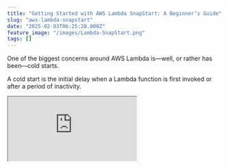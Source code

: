 ```yaml
---
title: "Getting Started with AWS Lambda SnapStart: A Beginner’s Guide"
slug: "aws-lambda-snapstart"
date: "2025-02-03T06:25:28.000Z"
feature_image: "/images/Lambda-SnapStart.png"
tags: []
---
```


One of the biggest concerns around AWS Lambda is—well, or rather has been—cold starts.

A cold start is the initial delay when a Lambda function is first invoked or after a period of inactivity.

<iframe src="https://www.youtube.com/embed/VGyxP4Sff2I?feature=oembed" />

💡

__AWS__ [__Lambda SnapStart__](https://docs.aws.amazon.com/lambda/latest/dg/snapstart.html) __is a performance optimization that speeds up startup times for Lambda Functions, typically with no changes to your function code.__

In this post, we will learn more about AWS Lambda SnapStart and how to set it up for your existing Lambda Functions.

We will also explore how AWS Lambda SnapStart works, how to make your function SnapStart ready, and how to use Runtime hooks along with SnapStart.

Thanks to AWS for sponsoring this article in my [AWS Lambda Series.](__GHOST_URL__/blog/tag/lambda/)

Existing Lambda Function Walkthrough
------------------------------------

In this first section, I will walk you through the sample Lambda Function, Lambda Lifecycle, and Init Duration/Cold Start.

If you are already familiar with it, jump to the [next section](#enabling-aws-lambda-snapstart).

Below is a simple function that tries to mimic a real-world Lambda Function. It does the following:

*   Initialize some state in the constructor code (setting the `constructorId`)
*   Perform some async operation by reading a configuration from S3
*   Simulate some real computational/IO work by invoking a `Task.Delay`
*   Logs the different `Guid` values to help observe object states and lifecycles across multiple Lambda invocations.

    public class Function
    {
        private Guid _constructorId;
        private readonly string _configuration;
    
        public Function()
        {
            _constructorId = Guid.NewGuid();
            _configuration = ReadConfigFromS3();
    
        }
    
        public async Task<string> FunctionHandler(string input, ILambdaContext context)
        {
            await SimulateWork();
    
            var message = $"Constructor Id - {_constructorId}. Function Id - {Guid.NewGuid()}. {_configuration}. Function Input {input}";
            context.Logger.LogInformation(message);
    
            return message;
        }
    
        private string ReadConfigFromS3()
        {
            var s3Client = new AmazonS3Client();
            var configurationObject = s3Client.GetObjectAsync("myapp-data-files", "configuration.txt").Result;
            using var reader = new StreamReader(configurationObject.ResponseStream);
            return reader.ReadToEnd();
        }
    
        private async Task SimulateWork()
        {
            await Task.Delay(TimeSpan.FromSeconds(2));
        }
    }

### Invoking Lambda Function Sequentially from Console UI

The easiest way to invoke this Lambda function is from the AWS Console. However, invocations from the UI (from the same browser tab) are sequential.

![](/images/image-2.png)

Invoking Lambda Function from the AWS Console, under the Test tab.

Below is a snapshot of the CloudWatch logs after two invocations from the UI.

It highlights the `Init Duration` component that occurs only once, the first time the Lambda function is invoked. This duration is what is referred to as cold start times.

Init duration, or cold start time, is the time to initialize the Lambda runtime environments and the Function handler class.

![](/images/image-3.png)

CloudWatch logs snapshot after two sequential invocations of the Lambda Function. It highlights the Init duration which happens only once in this scenario.

A subsequent call from the UI is handled by the same Lambda instance created in the previous request. Hence, the subsequent request does not have an init duration in its log.

Also the `_constructorId` value is the same for all the logs within this log stream.

To understand this better, check out my Lambda lifecycles article.

[

Why Should You Care About Lambda Lifecycle As A .NET Developer?

The Lambda Lifecycle affects the way we write out Function code. Learn some of the dos and don’ts when building Lambda Functions in .NET because of how Lambda initializes the Function classes.

![](/images/logo-512x512-17.png)Rahul NathRahul Pulikkot Nath

![](/images/Lambda-Lifecycle-2.png)

](__GHOST_URL__/blog/lambda-lifecycle-and-net/)

### Invoking Lambda Function Parallely from the Command line

You can also invoke the same Lambda function from the command line using 'aws cli'.

I have written a custom script `invoke-lambda-function-parallel` that takes in a `FunctionName` and the `invocationCount` as parameters, invoking the Lambda function in parallel the specified number of times.

    .\invoke-lambda-function-parallel.ps1 -FunctionName "lambda-snap-start"
     -InvocationCount 5

This invokes the Lambda Function in parallel, which forces the infrastructure to create multiple instances of the Lambda Function to serve the requests at the same time.

You can tell that quickly by looking at the Log stream records created in CloudWatch, as shown below.

![](/images/image-4.png)

CloudWatch LogStreams showing multiple log streams, one per instance of Lambda Function created.

Each log stream record is associated with one instance of Lambda Function.

Navigating into the log stream, you will notice that each will have its own InitDuration and that the `_constructorId` is different for each of them, showing that it's a different instance of the Lambda Function.

Enabling AWS Lambda SnapStart
-----------------------------

On average, our function takes ~520ms to start up and initialize across all the Lambda function invocations we performed above.

Depending on your Lambda function and what happens in the initialization phase, you will see different numbers for it.

Suppose these numbers are sufficiently high, and these longer initialization times affect the use case performed on your Lambda production functions.

In that case, you can enable Lambda SnapStart to speed things up automagically.

You can enable SnapStart on a Lambda function under Configuration → General Configuration section.

Set the SnapStart option to PublishedVersions to enable SnapStart on your Lambda Function.

![](/images/image-5.png)

Enable Lambda SnapStart under the General Configuration of the Lambda Function.

Once enabled, you can see this in the General configuration as shown below.

![](/images/image-6.png)

Lambda Function with SnapStart enabled by setting it to PublishedVersions.

### Publishing AWS Lambda SnapStart Enabled Version

AWS Lambda [Function versions](https://docs.aws.amazon.com/lambda/latest/dg/configuration-versions.html) are used to manage the deployment of your Lambda functions.

After you publish a function version, its code, runtime, architecture, memory, layers, and most other configuration settings are immutable.

> Lambda SnapStart is applied only to a Lambda version and does not apply to the unpublished version ($LATEST).

To publish a version and see SnapStart in action, navigate to the Versions tab and 'Publish new version.'

![](/images/image-7.png)

This creates a new version of the Lambda Function from the $LATEST version of the function code.

With Lambda SnapStart enabled, creating a new version takes a few minutes.

AWS Lambda initializes the Function when you publish a version.

![](/images/image-9.png)

When the published Lambda version with SnapStart enabled is invoked, the logs no longer have the initialization phase, so they do not show the Init Duration.

However, it does show a 'Restore Duration' now, which we will explore shortly.

How Does AWS Lambda SnapStart Work?
-----------------------------------

Now that we have Lambda SnapStart enabled and running let's understand how Lambda SnapStart works under the hood.

_Lambda takes a Firecracker microVM snapshot of the initialized execution environment's memory and disk state, encrypts the snapshot, and intelligently caches it to optimize retrieval latency._

AWS Lambda does this when you publish a Lambda version with SnapStart enabled.

Any time you publish a new version with SnapStart enabled, you can see this in the CloudWatch logs.

![](/images/image-10.png)

AWS CloudWatch logs for initialization of AWS Lambda SnapStart enabled version.

The Init Duration is in the above logs, which is why there is a slight delay in publishing the version.

### Restore Duration in AWS Lambda SnapStart

When the Lambda Function version is invoked, Lambda restores new execution environments from the cached snapshot rather than initializing them from scratch, enhancing startup performance.

> _**Restore Duration** is the time Lambda requires to resume an execution environment from a cached snapshot._

Restore duration includes:

*   **Restoring the snapshot** – Reloading execution environment from the cache.
*   **Loading the runtime** – Initializing the language runtime.
*   **Executing afterRestore hooks** – Running any defined post-restore logic.

You are not billed for snapshot restoration, but the time taken to load the runtime and execute after restoring hooks and signal readiness are included in the billed function duration.

The billed duration is shown as the 'Billed Restore Duration.'

### AWS Lambda SnapStart Lifecycle

With SnapStart enabled Lambda Functions, the Lifecycle differs from a [normal Lambda Function](__GHOST_URL__/blog/lambda-lifecycle-and-net/).

You can find the comparison in the Lifecycle in the diagram below.

[![](/images/image-11.png)](https://aws.amazon.com/blogs/compute/starting-up-faster-with-aws-lambda-snapstart/)

AWS Lambda Lifecycle compared between SnapStart and non-SnapStart Lambda Functions.

With SnapStart, the function's initialization time—typically the main cause of high startup latency—is replaced by a faster resume phase.

Making Your Lambda Function SnapStart Ready
-------------------------------------------

Enabling Lambda SnapStart is simple and requires no code changes.

However, you must follow certain best practices to ensure your function works correctly with SnapStart.

With SnapStart, Lambda Function uses the same snapshot for all the instances it creates. This means that for .NET Functions, the constructor code only runs once when the version is published.

💡

__For SnapStart-enabled .NET Lambda Functions, the constructor code is only executed once, when the version is published.__

Before using SnapStart, check if your function’s **initialization phase** includes any of the following:

*   **Unique Data:** IDs, secrets, or randomness generated during initialization may be reused. Instead, generate them in the function handler.
*   **Network Connections:** Connections from initialization may not persist. Revalidate or re-establish them as needed.
*   **Temporary Data:** Cached timestamps or temporary credentials should be refreshed in the function handler.

In our Function, we generate a new `ConstructorGuid` property in the function constructor code.

Below is the snapshot of the logs running on the non-SnapStart Lambda Function.

![](/images/image-15.png)

Logs showing unique data generated in the constructor code for a non-SnapStart Lambda Function

You can see the \`Constructor Id' logged in each of the statements (for a different instance of the Lambda Function) is different.

In this case, the Lambda Function is created new by invoking the Function constructor whenever the existing instance(s) is busy and cannot handle an incoming request.

However, with SnapStart-enabled Lambda Functions, the constructor code is only invoked once when publishing the version.

![](/images/image-14.png)

Logs showing unique data generated in the constructor code for a SnapStart enabled Lambda Function

This means the 'Constructor Id' is only generated once and remains the same for all function invocations.

In the above log snapshot, the 'Constructor Id' is the same across all log statements.

So, let's learn about Runtime Hooks and how to use them to solve these problems.

### AWS Lambda SnapStart Runtime Hooks

Runtime hooks allow you to run code **before** and **after** restoring a snapshot.

They are helpful for:

*   **Cleanup & Initialization** – Release resources before restoring and reinitialize them after restoration.
*   **Dynamic Configuration** – Update settings or metadata to adapt to runtime changes.
*   **External Integrations** – Notify services or update external state during checkpointing.
*   **Performance Tuning** – Optimize startup by preloading dependencies.

The `SnapshotRestore` class from `Amazon.Lambda.Core` package provides two methods to add runtime hooks.

*   `RegisterBeforeSnapshot()`: Executed in the reverse order of registration
*   `RegisterAfterSnapshot()`: Executed in the order of registration

You can register multiple hooks for your Function, and their execution order differs, as indicated above.

Let's add Runtime Hooks to make our 'ConstructurId' unique again over multiple instances.

All we need to do is invoke the `RegisterAfterRestore` method on the `SnapshotRestore` helper class within the constructor code.

    public Function()
    {
        _configuration = ReadConfigFromS3();
    
        SnapshotRestore.RegisterAfterRestore(() =>
        {
            _constructorId = Guid.NewGuid();
            return ValueTask.CompletedTask;
        });
    
        Task.Delay(TimeSpan.FromSeconds(5)).Wait();
    }

When the Lambda environment restores a function, these methods will be invoked before/after restoration.

The below logs, with the SnapStart on, show the 'Constructor Id' is unique again across multiple lambda instances after using Runtime Hooks to set the value.

![](/images/image-17.png)

Logs showing data generated in the Runtime hooks for a SnapStart enabled Lambda Function

We could also move the code retrieving data from S3 into the Hooks to get the latest data from the S3 file whenever a new instance is created.

Don't Forget to Delete Lambda SnapStart Versions
------------------------------------------------

For .NET workloads using SnapStart, a cost is attached.

_You are charged for caching a snapshot over the period that your function version is active, for a minimum of 3 hours and per millisecond thereafter. The price depends on the amount of memory you allocate to your function._

Make sure to check the SnapStart pricing [here](https://docs.aws.amazon.com/lambda/latest/dg/snapstart.html#snapstart-pricing) for more details.

Since the pricing is on every Lambda Function version you publish, delete any old unused versions to save on cost.

![](/images/image-16.png)

The complete source code and the Powershell scripts are available [here](https://github.com/rahulpnath/youtube-samples/tree/main/lambda-snap-start).